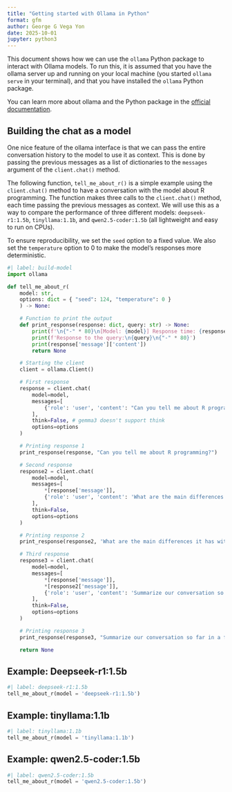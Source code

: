 ```yaml
---
title: "Getting started with Ollama in Python"
format: gfm
author: George G Vega Yon
date: 2025-10-01
jupyter: python3
---
```


This document shows how we can use the `ollama` Python package to interact with Ollama models. To run this, it is assumed that you have the ollama server up and running on your local machine (you started `ollama serve` in your terminal), and that you have installed the `ollama` Python package. 

You can learn more about ollama and the Python package in the [official documentation](https://ollama.com/docs).

## Building the chat as a model

One nice feature of the ollama interface is that we can pass the entire conversation history to the model to use it as context. This is done by passing the previous messages as a list of dictionaries to the `messages` argument of the `client.chat()` method.

The following function, `tell_me_about_r()` is a simple example using the `client.chat()` method to have a conversation with the model about R programming. The function makes three calls to the `client.chat()` method, each time passing the previous messages as context. We will use this as a way to compare the performance of three different models: `deepseek-r1:1.5b`, `tinyllama:1.1b`, and `qwen2.5-coder:1.5b` (all lightweight and easy to run on CPUs).

To ensure reproducibility, we set the `seed` option to a fixed value. We also set the `temperature` option to 0 to make the model's responses more deterministic.

```python
#| label: build-model
import ollama

def tell_me_about_r(
    model: str,
    options: dict = { "seed": 124, "temperature": 0 }
    ) -> None:

    # Function to print the output
    def print_response(response: dict, query: str) -> None:
        print(f'\n{"-" * 80}\n[Model: {model}] Response time: {response["total_duration"] / 1e9} seconds\n{"-" * 80}')
        print(f'Response to the query:\n{query}\n{"-" * 80}')
        print(response['message']['content'])
        return None

    # Starting the client
    client = ollama.Client()

    # First response
    response = client.chat(
        model=model,
        messages=[
            {'role': 'user', 'content': "Can you tell me about R programming?",}
        ],
        think=False, # gemma3 doesn't support think
        options=options
    )

    # Printing response 1
    print_response(response, "Can you tell me about R programming?")

    # Second response
    response2 = client.chat(
        model=model,
        messages=[
            *[response['message']],
            {'role': 'user', 'content': 'What are the main differences it has with C++? I am thinking of language features that would typically be standard in one and not the other',}
        ],
        think=False,
        options=options
    )

    # Printing response 2
    print_response(response2, 'What are the main differences it has with C++? I am thinking of language features that would typically be standard in one and not the other')

    # Third response
    response3 = client.chat(
        model=model,
        messages=[
            *[response['message']],
            *[response2['message']],
            {'role': 'user', 'content': 'Summarize our conversation so far in a few sentences.',}
        ],
        think=False,
        options=options
    )

    # Printing response 3
    print_response(response3, "Summarize our conversation so far in a few sentences.")

    return None
```

## Example: Deepseek-r1:1.5b

```python
#| label: deepseek-r1:1.5b
tell_me_about_r(model = 'deepseek-r1:1.5b')
```

## Example: tinyllama:1.1b

```python
#| label: tinyllama:1.1b
tell_me_about_r(model = 'tinyllama:1.1b')
```

## Example: qwen2.5-coder:1.5b

```python
#| label: qwen2.5-coder:1.5b
tell_me_about_r(model = 'qwen2.5-coder:1.5b')
```


